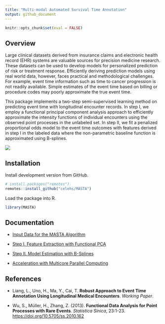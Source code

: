 ```yaml
---
title: "Multi-modal Automated Survival Time Annotation"
output: github_document
---
```


```r
knitr::opts_chunk$set(eval = FALSE)
```

## Overview

Large clinical datasets derived from insurance claims and electronic health record (EHR) systems are valuable sources for precision medicine research. These datasets can be used to develop models for personalized prediction of risk or treatment response. Efficiently deriving prediction models using real world data, however, faces practical and methodological challenges. For example, event time information such as time to cancer progression is not readily available. Simple estimates of the event time based on billing or procedure codes may poorly approximate the true event time.

This package implements a two-step semi-supervised learning method on predicting event time with longitudinal encounter records. In step I, we employ a functional principal component analysis approach to efficiently approximate the intensity functions of individual encounters using the observed point processes in the unlabeled set. In step II, we fit a penalized proportional odds model to the event time outcomes with features derived in step I in the labeled data where the non-parametric baseline function is approximated using B-splines.

![](https://github.com/celehs/MASTA/raw/master/flowchart/flowchart.png)

## Installation

Install development version from GitHub.

```r
# install.packages("remotes")
remotes::install_github("celehs/MASTA")
```

Load the package into R.

```r
library(MASTA)
```

## Documentation

- [Input Data for the MASTA Algorithm](https://celehs.github.io/MASTA/articles/data.html)

- [Step I. Feature Extraction with Functional PCA](https://celehs.github.io/MASTA/articles/step1.html)

- [Step II. Model Estimation with B-Splines](https://celehs.github.io/MASTA/articles/step2.html)

- [Acceleration with Multicore Parallel Computing](https://celehs.github.io/MASTA/articles/multicore.html)

## References

- Liang, L., Uno, H., Ma, Y., Cai, T. __Robust Approach to Event Time Annotation Using Longitudinal Medical Encounters__. _Working Paper_.

- Wu, S., Müller, H., Zhang, Z. (2013). __Functional Data Analysis for Point Processes with Rare Events__. _Statistica Sinica_, 23:1-23. <https://doi.org/10.5705/ss.2010.162>
